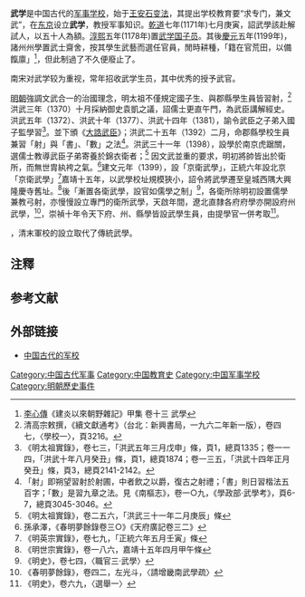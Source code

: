 '''武学'''是中国古代的[[军事学校|军事学校]]，始于[[王安石变法|王安石变法]]，其提出学校教育要“求专门，兼文武”，在[[開封|东京]]设立'''武学'''，教授军事知识。[[乾道_(南宋)|乾道]]七年(1171年)七月庚寅，詔武學該赴解試人，以五十人為額。[[淳熙|淳熙]]五年(1178年)置[[武学国子员|武学国子员]]。其後[[慶元|慶元]]五年(1199年)，諸州州學置武士齋舍，按其學生武藝而選任官員，閒時耕種，「籍在官荒田，以備餼廪」<ref>[[李心傳|李心傳]]《建炎以來朝野雜記》甲集 卷十三 武學</ref>，但此制過了不久便廢止了。

南宋对武学较为重视，常年招收武学生员，其中优秀的授予武官。

[[明朝|明朝]]強調文武合一的治國理念，明太祖不僅規定國子生、與郡縣學生員皆習射，<ref>清高宗敕撰，《續文獻通考》（台北：新興書局，一九六二年新一版），卷四七，〈學校一〉，頁3216。</ref>洪武三年（1370）十月採納御史袁凱之議，詔儒士更直午門，為武臣講解經史。洪武五年（1372）、洪武十年（1377）、洪武十四年（1381），諭令武臣之子弟入國子監學習<ref>《明太祖實錄》，卷七三，「洪武五年三月戊申」條，頁1，總頁1335；卷一一四，「洪武十年八月癸丑」條，頁1，總頁1874；卷一三五，「洪武十四年正月癸丑」條，頁3，總頁2141-2142。</ref>。並下頒《[[御製大誥武臣|大誥武臣]]》；洪武二十五年（1392）二月，命郡縣學校生員兼習「射」與「書」、「數」之法<ref>「射」即朔望習射於射圃，中者飲之以爵，復古之射禮；「書」則日習楷法五百字；「數」是習九章之法。見《南樞志》，卷一○九，《學政部‧武學考》，頁6-7，總頁3045-3046。</ref>。洪武三十一年（1398），設學於南京虎踞關，選儒士教導武臣子弟寄養於錦衣衛者；<ref>《明太祖實錄》，卷二五六，「洪武三十一年二月庚辰」條</ref> 因文武並重的要求，明初將帥皆出於衛所，而無世胄紈袴之氣。<ref>孫承澤，《春明夢餘錄卷三○》《天府廣記卷三二》</ref>建文元年（1399），設「京衛武學」，正統六年設北京「京衛武學」<ref>《明英宗實錄》，卷七九，「正統六年五月壬寅」條</ref>嘉靖十五年，以武學校址規模狹小，詔令將武學遷至皇城西隅大興隆慶寺舊址。<ref>《明世宗實錄》，卷一八六，嘉靖十五年四月甲午條</ref>後「漸置各衛武學，設官如儒學之制」<ref>《明史》，卷七四，〈職官三‧武學〉</ref>，各衛所除明初設置儒學兼教弓射，亦慢慢設立專門的衛所武學，天啟年間，遼北直隸各府府學亦開設府州武學，<ref>《春明夢餘錄》，卷四二，左光斗，〈請增畿南武學疏〉</ref>，崇禎十年令天下府、州、縣學皆設武學生員，由提學官一併考取<ref>《明史》，卷六九，〈選舉一〉</ref>。

{{or|後[[清朝|清朝]]只设[[武举|武举]]而无武学，可以说为近代中国军事落后埋下了祸根}}，清末軍校的設立取代了傳統武學。

==注釋==
{{reflist}}

== 参考文献 ==
{{Reflist}}

== 外部链接 ==
* [http://blog.sina.com.cn/u/4126aa07010006cc 中国古代的军校]

[[Category:中国古代军事|Category:中国古代军事]]
[[Category:中国教育史|Category:中国教育史]]
[[Category:中国军事学校|Category:中国军事学校]]
[[Category:明朝歷史事件|Category:明朝歷史事件]]